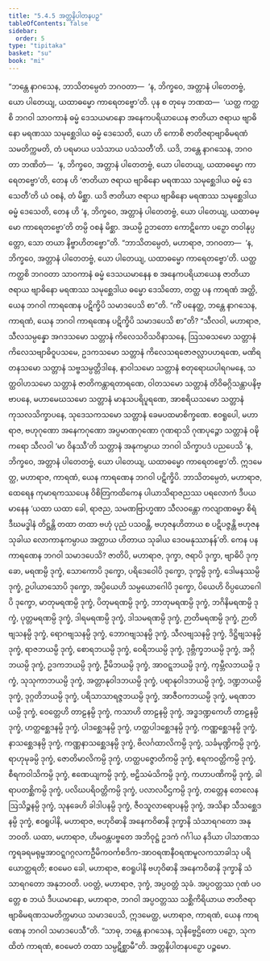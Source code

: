 ```yaml
---
title: "5.4.5 အတ္တနိပါတနပဉှ"
tableOfContents: false
sidebar:
  order: 5
type: "tipitaka"
basket: "su"
book: "mi"
---
```



<DynamicBreadcrumb />

<Division number="154" book="mi" e="ch" v="28">

<Paragraph number="876" book="mi">
“ဘန္တေ နာဂသေန, ဘာသိတမ္ပေတံ ဘဂဝတာ—  ‘န, ဘိက္ခဝေ, အတ္တာနံ ပါတေတဗ္ဗံ, ယော ပါတေယျ, ယထာဓမ္မော ကာရေတဗ္ဗော’တိ. ပုန စ တုမှေ ဘဏထ—  ‘ယတ္ထ ကတ္ထစိ ဘဂဝါ သာဝကာနံ ဓမ္မံ ဒေသယမာနော အနေကပရိယာယေန ဇာတိယာ ဇရာယ ဗျာဓိနော မရဏဿ သမုစ္ဆေဒါယ ဓမ္မံ ဒေသေတိ, ယော ဟိ ကောစိ ဇာတိဇရာဗျာဓိမရဏံ သမတိက္ကမတိ, တံ ပရမာယ ပသံသာယ ပသံသတီ’တိ. ယဒိ, ဘန္တေ နာဂသေန, ဘဂဝတာ ဘဏိတံ—  ‘န, ဘိက္ခဝေ, အတ္တာနံ ပါတေတဗ္ဗံ, ယော ပါတေယျ, ယထာဓမ္မော ကာရေတဗ္ဗော’တိ, တေန ဟိ ‘ဇာတိယာ ဇရာယ ဗျာဓိနော မရဏဿ သမုစ္ဆေဒါယ ဓမ္မံ ဒေသေတီ’တိ ယံ ဝစနံ, တံ မိစ္ဆာ. ယဒိ ဇာတိယာ ဇရာယ ဗျာဓိနော မရဏဿ သမုစ္ဆေဒါယ ဓမ္မံ ဒေသေတိ, တေန ဟိ ‘န, ဘိက္ခဝေ, အတ္တာနံ ပါတေတဗ္ဗံ, ယော ပါတေယျ, ယထာဓမ္မော ကာရေတဗ္ဗော’တိ တမ္ပိ ဝစနံ မိစ္ဆာ. အယမ္ပိ ဥဘတော ကောဋိကော ပဉှော တဝါနုပ္ပတ္တော, သော တယာ နိဗ္ဗာဟိတဗ္ဗော”တိ.
</Paragraph>

<Paragraph number="877" book="mi">
“ဘာသိတမ္ပေတံ, မဟာရာဇ, ဘဂဝတာ—  ‘န, ဘိက္ခဝေ, အတ္တာနံ ပါတေတဗ္ဗံ, ယော ပါတေယျ, ယထာဓမ္မော ကာရေတဗ္ဗော’တိ. ယတ္ထ ကတ္ထစိ ဘဂဝတာ သာဝကာနံ ဓမ္မံ ဒေသယမာနေန စ အနေကပရိယာယေန ဇာတိယာ ဇရာယ ဗျာဓိနော မရဏဿ သမုစ္ဆေဒါယ ဓမ္မော ဒေသိတော, တတ္ထ ပန ကာရဏံ အတ္ထိ, ယေန ဘဂဝါ ကာရဏေန ပဋိက္ခိပိ သမာဒပေသိ စာ”တိ.
</Paragraph>

<Paragraph number="878" book="mi">
“ကိံ ပနေတ္ထ, ဘန္တေ နာဂသေန, ကာရဏံ, ယေန ဘဂဝါ ကာရဏေန ပဋိက္ခိပိ သမာဒပေသိ စာ”တိ? “သီလဝါ, မဟာရာဇ, သီလသမ္ပန္နော အဂဒသမော သတ္တာနံ ကိလေသဝိသဝိနာသနေ, ဩသဓသမော သတ္တာနံ ကိလေသဗျာဓိဝူပသမေ, ဥဒကသမော သတ္တာနံ ကိလေသရဇောဇလ္လာပဟရဏေ, မဏိရတနသမော သတ္တာနံ သဗ္ဗသမ္ပတ္တိဒါနေ, နာဝါသမော သတ္တာနံ စတုရောဃပါရဂမနေ, သတ္ထဝါဟသမော သတ္တာနံ ဇာတိကန္တာရတာရဏေ, ဝါတသမော သတ္တာနံ တိဝိဓဂ္ဂိသန္တာပနိဗ္ဗာပနေ, မဟာမေဃသမော သတ္တာနံ မာနသပရိပူရဏေ, အာစရိယသမော သတ္တာနံ ကုသလသိက္ခာပနေ, သုဒေသကသမော သတ္တာနံ ခေမပထမာစိက္ခဏေ. ဧဝရူပေါ, မဟာရာဇ, ဗဟုဂုဏော အနေကဂုဏော အပ္ပမာဏဂုဏော ဂုဏရာသိ ဂုဏပုဉ္ဇော သတ္တာနံ ဝဍ္ဎိကရော သီလဝါ ‘မာ ဝိနဿီ’တိ သတ္တာနံ အနုကမ္ပာယ ဘဂဝါ သိက္ခာပဒံ ပညပေသိ ‘န, ဘိက္ခဝေ, အတ္တာနံ ပါတေတဗ္ဗံ, ယော ပါတေယျ, ယထာဓမ္မော ကာရေတဗ္ဗော’တိ. ဣဒမေတ္ထ, မဟာရာဇ, ကာရဏံ, ယေန ကာရဏေန ဘဂဝါ ပဋိက္ခိပိ. ဘာသိတမ္ပေတံ, မဟာရာဇ, ထေရေန ကုမာရကဿပေန ဝိစိတြကထိကေန ပါယာသိရာဇညဿ ပရလောကံ ဒီပယမာနေန ‘ယထာ ယထာ ခေါ, ရာဇည, သမဏဗြာဟ္မဏာ သီလဝန္တော ကလျာဏဓမ္မာ စိရံ ဒီဃမဒ္ဓါနံ တိဋ္ဌန္တိ တထာ တထာ ဗဟုံ ပုညံ ပသဝန္တိ, ဗဟုဇနဟိတာယ စ ပဋိပဇ္ဇန္တိ ဗဟုဇနသုခါယ လောကာနုကမ္ပာယ အတ္ထာယ ဟိတာယ သုခါယ ဒေဝမနုဿာနန်’တိ.
</Paragraph>

<Paragraph number="879" book="mi">
ကေန ပန ကာရဏေန ဘဂဝါ သမာဒပေသိ? ဇာတိပိ, မဟာရာဇ, ဒုက္ခာ, ဇရာပိ ဒုက္ခာ, ဗျာဓိပိ ဒုက္ခော, မရဏမ္ပိ ဒုက္ခံ, သောကောပိ ဒုက္ခော, ပရိဒေဝေါပိ ဒုက္ခော, ဒုက္ခမ္ပိ ဒုက္ခံ, ဒေါမနဿမ္ပိ ဒုက္ခံ, ဥပါယာသောပိ ဒုက္ခော, အပ္ပိယေဟိ သမ္ပယောဂေါပိ ဒုက္ခော, ပိယေဟိ ဝိပ္ပယောဂေါပိ ဒုက္ခော, မာတုမရဏမ္ပိ ဒုက္ခံ, ပိတုမရဏမ္ပိ ဒုက္ခံ, ဘာတုမရဏမ္ပိ ဒုက္ခံ, ဘဂိနိမရဏမ္ပိ ဒုက္ခံ, ပုတ္တမရဏမ္ပိ ဒုက္ခံ, ဒါရမရဏမ္ပိ ဒုက္ခံ, ဒါသမရဏမ္ပိ ဒုက္ခံ, ဉာတိမရဏမ္ပိ ဒုက္ခံ, ဉာတိဗျသနမ္ပိ ဒုက္ခံ, ရောဂဗျသနမ္ပိ ဒုက္ခံ, ဘောဂဗျသနမ္ပိ ဒုက္ခံ, သီလဗျသနမ္ပိ ဒုက္ခံ, ဒိဋ္ဌိဗျသနမ္ပိ ဒုက္ခံ, ရာဇဘယမ္ပိ ဒုက္ခံ, စောရဘယမ္ပိ ဒုက္ခံ, ဝေရိဘယမ္ပိ ဒုက္ခံ, ဒုဗ္ဘိက္ခဘယမ္ပိ ဒုက္ခံ, အဂ္ဂိဘယမ္ပိ ဒုက္ခံ, ဥဒကဘယမ္ပိ ဒုက္ခံ, ဦမိဘယမ္ပိ ဒုက္ခံ, အာဝဋ္ဋဘယမ္ပိ ဒုက္ခံ, ကုမ္ဘီလဘယမ္ပိ ဒုက္ခံ, သုသုကာဘယမ္ပိ ဒုက္ခံ, အတ္တာနုဝါဒဘယမ္ပိ ဒုက္ခံ, ပရာနုဝါဒဘယမ္ပိ ဒုက္ခံ, ဒဏ္ဍဘယမ္ပိ ဒုက္ခံ, ဒုဂ္ဂတိဘယမ္ပိ ဒုက္ခံ, ပရိသာသာရဇ္ဇဘယမ္ပိ ဒုက္ခံ, အာဇီဝကဘယမ္ပိ ဒုက္ခံ, မရဏဘယမ္ပိ ဒုက္ခံ, ဝေတ္တေဟိ တာဠနမ္ပိ ဒုက္ခံ, ကသာဟိ တာဠနမ္ပိ ဒုက္ခံ, အဒ္ဓဒဏ္ဍကေဟိ တာဠနမ္ပိ ဒုက္ခံ, ဟတ္ထစ္ဆေဒနမ္ပိ ဒုက္ခံ, ပါဒစ္ဆေဒနမ္ပိ ဒုက္ခံ, ဟတ္ထပါဒစ္ဆေဒနမ္ပိ ဒုက္ခံ, ကဏ္ဏစ္ဆေဒနမ္ပိ ဒုက္ခံ, နာသစ္ဆေဒနမ္ပိ ဒုက္ခံ, ကဏ္ဏနာသစ္ဆေဒနမ္ပိ ဒုက္ခံ, ဗိလင်္ဂထာလိကမ္ပိ ဒုက္ခံ, သင်္ခမုဏ္ဍိကမ္ပိ ဒုက္ခံ, ရာဟုမုခမ္ပိ ဒုက္ခံ, ဇောတိမာလိကမ္ပိ ဒုက္ခံ, ဟတ္ထပဇ္ဇောတိကမ္ပိ ဒုက္ခံ, ဧရကဝတ္တိကမ္ပိ ဒုက္ခံ, စီရကဝါသိကမ္ပိ ဒုက္ခံ, ဧဏေယျကမ္ပိ ဒုက္ခံ, ဗဠိသမံသိကမ္ပိ ဒုက္ခံ, ကဟာပဏိကမ္ပိ ဒုက္ခံ, ခါရာပတစ္ဆိကမ္ပိ ဒုက္ခံ, ပလိဃပရိဝတ္တိကမ္ပိ ဒုက္ခံ, ပလာလပီဌကမ္ပိ ဒုက္ခံ, တတ္တေန တေလေန ဩသိဉ္စနမ္ပိ ဒုက္ခံ, သုနခေဟိ ခါဒါပနမ္ပိ ဒုက္ခံ, ဇီဝသူလာရောပနမ္ပိ ဒုက္ခံ, အသိနာ သီသစ္ဆေဒနမ္ပိ ဒုက္ခံ, ဧဝရူပါနိ, မဟာရာဇ, ဗဟုဝိဓာနိ အနေကဝိဓာနိ ဒုက္ခာနိ သံသာရဂတော အနုဘဝတိ.
</Paragraph>

<Paragraph number="880" book="mi">
ယထာ, မဟာရာဇ, ဟိမဝန္တပဗ္ဗတေ အဘိဝုဋ္ဌံ ဥဒကံ ဂင်္ဂါယ နဒိယာ ပါသာဏသက္ခရခရမရုမ္ဗအာဝဋ္ဋဂဂ္ဂလကဦမိကဝင်္ကစဒိက-အာဝရဏနီဝရဏမူလကသာခါသု ပရိယောတ္ထရတိ; ဧဝမေဝ ခေါ, မဟာရာဇ, ဧဝရူပါနိ ဗဟုဝိဓာနိ အနေကဝိဓာနိ ဒုက္ခာနိ သံသာရဂတော အနုဘဝတိ. ပဝတ္တံ, မဟာရာဇ, ဒုက္ခံ, အပ္ပဝတ္တံ သုခံ. အပ္ပဝတ္တဿ ဂုဏံ ပဝတ္တေ စ ဘယံ ဒီပယမာနော, မဟာရာဇ, ဘဂဝါ အပ္ပဝတ္တဿ သစ္ဆိကိရိယာယ ဇာတိဇရာဗျာဓိမရဏသမတိက္ကမာယ သမာဒပေသိ, ဣဒမေတ္ထ, မဟာရာဇ, ကာရဏံ, ယေန ကာရဏေန ဘဂဝါ သမာဒပေသီ”တိ. “သာဓု, ဘန္တေ နာဂသေန, သုနိဗ္ဗေဌိတော ပဉှော, သုကထိတံ ကာရဏံ, ဧဝမေတံ တထာ သမ္ပဋိစ္ဆာမီ”တိ.

</Paragraph>
</Division>

<Paragraph number="881" type="center" book="mi">
အတ္တနိပါတနပဉှော ပဉ္စမော.
</Paragraph>